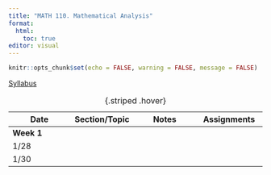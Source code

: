 ```yaml
---
title: "MATH 110. Mathematical Analysis"
format: 
  html:
    toc: true
editor: visual
---
```


```r
knitr::opts_chunk$set(echo = FALSE, warning = FALSE, message = FALSE)
```

[Syllabus](../syllabus.html)

| Date | Section/Topic | Notes | Assignments |
|------------------|------------------|------------------|-------------------|
| **Week 1** |  |  |  |
| 1/28 |  |  |  |
| 1/30 | | |  |
: {.striped .hover}
